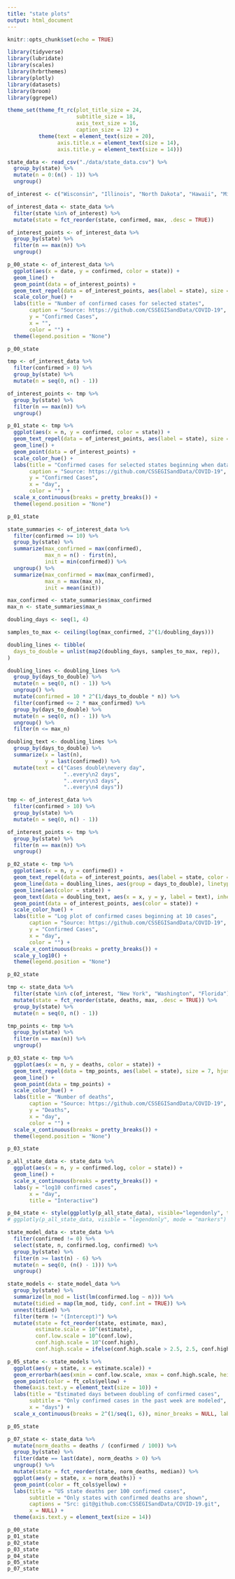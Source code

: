 ```yaml
---
title: "state plots"
output: html_document
---
```


```r
knitr::opts_chunk$set(echo = TRUE)
```

```r
library(tidyverse)
library(lubridate)
library(scales)
library(hrbrthemes)
library(plotly)
library(datasets)
library(broom)
library(ggrepel)

theme_set(theme_ft_rc(plot_title_size = 24,
                      subtitle_size = 18,
                      axis_text_size = 16,
                      caption_size = 12) +
          theme(text = element_text(size = 20),
                axis.title.x = element_text(size = 14),
                axis.title.y = element_text(size = 14)))
```

```r
state_data <- read_csv("./data/state_data.csv") %>%
  group_by(state) %>%
  mutate(n = 0:(n() - 1)) %>%
  ungroup()
```


```r
of_interest <- c("Wisconsin", "Illinois", "North Dakota", "Hawaii", "Michigan", "Minnesota")

of_interest_data <- state_data %>%
  filter(state %in% of_interest) %>%
  mutate(state = fct_reorder(state, confirmed, max, .desc = TRUE))

of_interest_points <- of_interest_data %>%
  group_by(state) %>%
  filter(n == max(n)) %>%
  ungroup()

p_00_state <- of_interest_data %>%
  ggplot(aes(x = date, y = confirmed, color = state)) +
  geom_line() +
  geom_point(data = of_interest_points) +
  geom_text_repel(data = of_interest_points, aes(label = state), size = 7, hjust = 1, vjust = 1) +
  scale_color_hue() +
  labs(title = "Number of confirmed cases for selected states",
       caption = "Source: https://github.com/CSSEGISandData/COVID-19",
       y = "Confirmed Cases",
       x = "",
       color = "") +
  theme(legend.position = "None")
```

```r
p_00_state
```


```r
tmp <- of_interest_data %>%
  filter(confirmed > 0) %>%
  group_by(state) %>%
  mutate(n = seq(0, n() - 1))

of_interest_points <- tmp %>%
  group_by(state) %>%
  filter(n == max(n)) %>%
  ungroup()

p_01_state <- tmp %>%
  ggplot(aes(x = n, y = confirmed, color = state)) +
  geom_text_repel(data = of_interest_points, aes(label = state), size = 7, hjust = 1, vjust = 1) +
  geom_line() +
  geom_point(data = of_interest_points) +
  scale_color_hue() +
  labs(title = "Confirmed cases for selected states beginning when data is available",
       caption = "Source: https://github.com/CSSEGISandData/COVID-19",
       y = "Confirmed Cases",
       x = "day",
       color = "") +
  scale_x_continuous(breaks = pretty_breaks()) +
  theme(legend.position = "None")
```

```r
p_01_state
```


```r
state_summaries <- of_interest_data %>%
  filter(confirmed >= 10) %>%
  group_by(state) %>%
  summarize(max_confirmed = max(confirmed),
            max_n = n() - first(n),
            init = min(confirmed)) %>%
  ungroup() %>%
  summarize(max_confirmed = max(max_confirmed),
            max_n = max(max_n),
            init = mean(init))

max_confirmed <- state_summaries$max_confirmed
max_n <- state_summaries$max_n

doubling_days <- seq(1, 4)

samples_to_max <- ceiling(log(max_confirmed, 2^(1/doubling_days)))

doubling_lines <- tibble(
  days_to_double = unlist(map2(doubling_days, samples_to_max, rep)),
)

doubling_lines <- doubling_lines %>%
  group_by(days_to_double) %>%
  mutate(n = seq(0, n() - 1)) %>%
  ungroup() %>%
  mutate(confirmed = 10 * 2^(1/days_to_double * n)) %>%
  filter(confirmed <= 2 * max_confirmed) %>%
  group_by(days_to_double) %>%
  mutate(n = seq(0, n() - 1)) %>%
  ungroup() %>%
  filter(n <= max_n)

doubling_text <- doubling_lines %>%
  group_by(days_to_double) %>%
  summarize(x = last(n),
            y = last(confirmed)) %>%
  mutate(text = c("Cases double\nevery day",
                  "..every\n2 days",
                  "..every\n3 days",
                  "..every\n4 days"))
```

```r
tmp <- of_interest_data %>%
  filter(confirmed > 10) %>%
  group_by(state) %>%
  mutate(n = seq(0, n() - 1))

of_interest_points <- tmp %>%
  group_by(state) %>%
  filter(n == max(n)) %>%
  ungroup()

p_02_state <- tmp %>%
  ggplot(aes(x = n, y = confirmed)) +
  geom_text_repel(data = of_interest_points, aes(label = state, color = state), size = 7, hjust = 1, vjust = 1) +
  geom_line(data = doubling_lines, aes(group = days_to_double), linetype = "dashed") +
  geom_line(aes(color = state)) +
  geom_text(data = doubling_text, aes(x = x, y = y, label = text), inherit.aes = FALSE, nudge_x = -0.5, size = 5) +
  geom_point(data = of_interest_points, aes(color = state)) +
  scale_color_hue() +
  labs(title = "Log plot of confirmed cases beginning at 10 cases",
       caption = "Source: https://github.com/CSSEGISandData/COVID-19",
       y = "Confirmed Cases",
       x = "day",
       color = "") +
  scale_x_continuous(breaks = pretty_breaks()) +
  scale_y_log10() +
  theme(legend.position = "None")
```

```r
p_02_state
```


```r
tmp <- state_data %>%
  filter(state %in% c(of_interest, "New York", "Washington", "Florida"), deaths >= 0) %>%
  mutate(state = fct_reorder(state, deaths, max, .desc = TRUE)) %>%
  group_by(state) %>%
  mutate(n = seq(0, n() - 1))

tmp_points <- tmp %>%
  group_by(state) %>%
  filter(n == max(n)) %>%
  ungroup()

p_03_state <- tmp %>%
  ggplot(aes(x = n, y = deaths, color = state)) +
  geom_text_repel(data = tmp_points, aes(label = state), size = 7, hjust = 1, vjust = 1) +
  geom_line() +
  geom_point(data = tmp_points) +
  scale_color_hue() +
  labs(title = "Number of deaths",
       caption = "Source: https://github.com/CSSEGISandData/COVID-19",
       y = "Deaths",
       x = "day",
       color = "") +
  scale_x_continuous(breaks = pretty_breaks()) +
  theme(legend.position = "None")
```

```r
p_03_state
```


```r
p_all_state_data <- state_data %>%
  ggplot(aes(x = n, y = confirmed.log, color = state)) +
  geom_line() +
  scale_x_continuous(breaks = pretty_breaks()) +
  labs(y = "log10 confirmed cases",
       x = "day",
       title = "Interactive")

p_04_state <- style(ggplotly(p_all_state_data), visible="legendonly", traces = 1:50)
# ggplotly(p_all_state_data, visible = "legendonly", mode = "markers")
```



```r
state_model_data <- state_data %>%
  filter(confirmed != 0) %>%
  select(state, n, confirmed.log, confirmed) %>%
  group_by(state) %>%
  filter(n >= last(n) - 6) %>%
  mutate(n = seq(0, (n() - 1))) %>%
  ungroup()
```


```r
state_models <- state_model_data %>%
  group_by(state) %>%
  summarize(lm_mod = list(lm(confirmed.log ~ n))) %>%
  mutate(tidied = map(lm_mod, tidy, conf.int = TRUE)) %>%
  unnest(tidied) %>%
  filter(term != "(Intercept)") %>%
  mutate(state = fct_reorder(state, estimate, max),
         estimate.scale = 10^(estimate),
         conf.low.scale = 10^(conf.low),
         conf.high.scale = 10^(conf.high),
         conf.high.scale = ifelse(conf.high.scale > 2.5, 2.5, conf.high.scale))

p_05_state <- state_models %>%
  ggplot(aes(y = state, x = estimate.scale)) +
  geom_errorbarh(aes(xmin = conf.low.scale, xmax = conf.high.scale, height = 0.3)) +
  geom_point(color = ft_cols$yellow) +
  theme(axis.text.y = element_text(size = 10)) +
  labs(title = "Estimated days between doubling of confirmed cases",
       subtitle = "Only confirmed cases in the past week are modeled",
       x = "days") +
  scale_x_continuous(breaks = 2^(1/seq(1, 6)), minor_breaks = NULL, labels = seq(1, 6))
```

```r
p_05_state
```


```r
p_07_state <- state_data %>%
  mutate(norm_deaths = deaths / (confirmed / 100)) %>%
  group_by(state) %>%
  filter(date == last(date), norm_deaths > 0) %>%
  ungroup() %>%
  mutate(state = fct_reorder(state, norm_deaths, median)) %>%
  ggplot(aes(y = state, x = norm_deaths)) +
  geom_point(color = ft_cols$yellow) +
  labs(title = "US state deaths per 100 confirmed cases",
       subtitle = "Only states with confirmed deaths are shown",
       captions = "Src: git@github.com:CSSEGISandData/COVID-19.git",
       x = NULL) +
  theme(axis.text.y = element_text(size = 14))
```

```r
p_00_state
p_01_state
p_02_state
p_03_state
p_04_state
p_05_state
p_07_state
```

